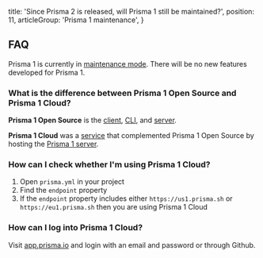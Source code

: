   title: 'Since Prisma 2 is released, will Prisma 1 still be maintained?',
  position: 11,
  articleGroup: 'Prisma 1 maintenance',
}

## FAQ

Prisma 1 is currently in [maintenance mode](https://github.com/prisma/prisma1/issues/4898). There will be no new features developed for Prisma 1.

### What is the difference between Prisma 1 Open Source and Prisma 1 Cloud?

**Prisma 1 Open Source** is the [client](https://v1.prisma.io/docs/1.34/prisma-client/), [CLI](https://v1.prisma.io/docs/1.34/prisma-cli-and-configuration/), and [server](https://v1.prisma.io/docs/1.34/prisma-server/).

**Prisma 1 Cloud** was a [service](https://app.prisma.io) that complemented Prisma 1 Open Source by hosting the [Prisma 1 server](https://v1.prisma.io/docs/1.34/prisma-server/).

### How can I check whether I'm using Prisma 1 Cloud?

1. Open `prisma.yml` in your project
2. Find the `endpoint` property
3. If the `endpoint` property includes either `https://us1.prisma.sh` or `https://eu1.prisma.sh` then you are using Prisma 1 Cloud

### How can I log into Prisma 1 Cloud?

Visit [app.prisma.io](https://app.prisma.io) and login with an email and password or through Github.
